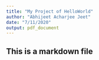 ```yaml
---
title: "My Project of HelloWorld"
author: "Abhijeet Acharjee Jeet"
date: "7/11/2020"
output: pdf_document
---
```


## This is a markdown file